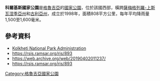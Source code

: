 {{Infobox protected area
| name = 科爾基斯國家公園
| iucn_category = II
| photo = Kolkheti1122.jpg
| photo_caption = 皮卓利河（Pichori River）
| location = {{flag|Georgia}}
| nearest_city = 
| coordinates = {{coord|42|6|39|N|41|41|46|E|format=dms|display=inline,title}}
| area_km2 = 807.99
| area_ref = <ref name="protectedplanet" />
| established = 1998-1999
| visitation_num = 13,747
| visitation_year = 2015
| governing_body = 喬治亞保護區管理局
| website =[http://apa.gov.ge/en/protected-areas/cattestone/kolxetis-erovnuli-parkis-administracia Kolkheti National Park Administration]
| embedded = {{Designation list
| embed = yes
| designation1 = Ramsar
| designation1_offname = 科爾基斯中央濕地
| designation1_date = 1997年2月7日
| designation1_number = 893<ref>{{Cite web|title=Wetlands of Central Kolkheti|website=[[Ramsar_Convention|Ramsar]] Sites Information Service|url=https://rsis.ramsar.org/ris/893|access-date=1 April 2019|archive-date=2 April 2019|archive-url=https://web.archive.org/web/20190402011237/https://rsis.ramsar.org/ris/893|url-status=live}}</ref>
| designation2 = WHS
| designation2_date = 2021<small>（44th）</small>
| designation2_partof = 科爾基斯雨林及濕地
| designation2_number = [http://whc.unesco.org/en/list/1618 1618]
| designation2_criteria = (ix), (x)
| designation2_type = 自然
| designation2_free1name = 國家
| designation2_free1value = {{GEO}}
| designation2_free2name = 地區
| designation2_free2value = [[欧洲和北美地区世界遗产列表|欧洲和北美地区]]}}
}}

'''科爾基斯國家公園'''是[[格魯吉亞|格魯吉亞]]的[[國家公園|國家公園]]，位於該國西部，橫跨[[薩梅格列羅-上斯瓦涅季亞州|薩梅格列羅-上斯瓦涅季亞州]]和[[古利亞州|古利亞州]]，成立於1998年，面積808平方公里，每年平均降雨量1,500至1,600毫米。

==參考資料==
* [http://apa.gov.ge/en/protected-areas/cattestone/kolxetis-erovnuli-parkis-administracia Kolkheti National Park Administration] {{Wayback|url=http://apa.gov.ge/en/protected-areas/cattestone/kolxetis-erovnuli-parkis-administracia |date=20201205122033 }}
* https://rsis.ramsar.org/ris/893 {{Wayback|url=https://rsis.ramsar.org/ris/893 |date=20190402011237 }}
* https://web.archive.org/web/20190402011237/
* https://rsis.ramsar.org/ris/893 {{Wayback|url=https://rsis.ramsar.org/ris/893 |date=20190402011237 }}

{{Georgia-geo-stub}}
[[Category:格魯吉亞國家公園|Category:格魯吉亞國家公園]]